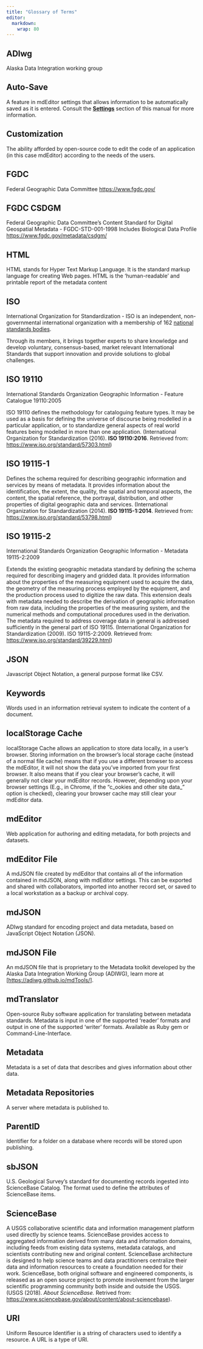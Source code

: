 ```yaml
---
title: "Glossary of Terms"
editor: 
  markdown: 
    wrap: 80
---
```


## ADIwg

Alaska Data Integration working group

## Auto-Save

A feature in mdEditor settings that allows information to be automatically saved
as it is entered. Consult the [**Settings**](settings.md) section of this manual
for more information.

## Customization

The ability afforded by open-source code to edit the code of an application (in
this case mdEditor) according to the needs of the users.

## FGDC

Federal Geographic Data Committee <https://www.fgdc.gov/>

## FGDC CSDGM

Federal Geographic Data Committee’s Content Standard for Digital Geospatial
Metadata - FGDC-STD-001-1998 Includes Biological Data Profile\
<https://www.fgdc.gov/metadata/csdgm/>

## HTML

HTML stands for Hyper Text Markup Language. It is the standard markup language
for creating Web pages. HTML is the ‘human-readable’ and printable report of the
metadata content

## ISO

International Organization for Standardization - ISO is an independent,
non-governmental international organization with a membership of 162 [national
standards bodies](https://www.iso.org/members.html).

Through its members, it brings together experts to share knowledge and develop
voluntary, consensus-based, market relevant International Standards that support
innovation and provide solutions to global challenges.

## ISO 19110

International Standards Organization Geographic Information - Feature Catalogue
19110:2005

ISO 19110 defines the methodology for cataloguing feature types. It may be used
as a basis for defining the universe of discourse being modelled in a particular
application, or to standardize general aspects of real world features being
modelled in more than one application. (International Organization for
Standardization (2016). **ISO 19110:2016**. Retrieved from:
<https://www.iso.org/standard/57303.html>)

## ISO 19115-1

Defines the schema required for describing geographic information and services
by means of metadata. It provides information about the identification, the
extent, the quality, the spatial and temporal aspects, the content, the spatial
reference, the portrayal, distribution, and other properties of digital
geographic data and services. (International Organization for Standardization
(2014). **ISO 19115-1:2014**. Retrieved from:
<https://www.iso.org/standard/53798.html>)

## ISO 19115-2

International Standards Organization Geographic Information - Metadata
19115-2:2009

Extends the existing geographic metadata standard by defining the schema
required for describing imagery and gridded data. It provides information about
the properties of the measuring equipment used to acquire the data, the geometry
of the measuring process employed by the equipment, and the production process
used to digitize the raw data. This extension deals with metadata needed to
describe the derivation of geographic information from raw data, including the
properties of the measuring system, and the numerical methods and computational
procedures used in the derivation. The metadata required to address coverage
data in general is addressed sufficiently in the general part of ISO 19115.
(International Organization for Standardization (2009). ISO 19115-2:2009.
Retrieved from: <https://www.iso.org/standard/39229.html>)

## JSON

Javascript Object Notation, a general purpose format like CSV.

## Keywords

Words used in an information retrieval system to indicate the content of a
document.

## localStorage Cache

localStorage Cache allows an application to store data locally, in a user's
browser. Storing information on the browser's local storage cache (instead of a
normal file cache) means that if you use a different browser to access the
mdEditor, it will not show the data you've imported from your first browser. It
also means that if you clear your browser's cache, it will generally not clear
your mdEditor records. However, depending upon your browser settings (E.g., in
Chrome, if the "c_ookies and other site data\_" option is checked), clearing
your browser cache may still clear your mdEditor data.

## mdEditor

Web application for authoring and editing metadata, for both projects and
datasets.

## mdEditor File

A mdJSON file created by mdEditor that contains all of the information contained
in mdJSON, along with mdEditor settings. This can be exported and shared with
collaborators, imported into another record set, or saved to a local workstation
as a backup or archival copy.

## mdJSON

ADIwg standard for encoding project and data metadata, based on JavaScript
Object Notation (JSON).

## mdJSON File

An mdJSON file that is proprietary to the Metadata toolkit developed by the
Alaska Data Integration Working Group (ADIWG), learn more at
\[[https://adiwg.github.io/mdTools/](https://www.gitbook.com/book/adiwg/mdeditor/edit#)\].

## mdTranslator

Open-source Ruby software application for translating between metadata
standards. Metadata is input in one of the supported ‘reader’ formats and output
in one of the supported ‘writer’ formats. Available as Ruby gem or
Command-Line-Interface.

## Metadata

Metadata is a set of data that describes and gives information about other data.

## Metadata Repositories

A server where metadata is published to.

## ParentID

Identifier for a folder on a database where records will be stored upon
publishing.

## sbJSON

U.S. Geological Survey’s standard for documenting records ingested into
ScienceBase Catalog. The format used to define the attributes of ScienceBase
items.

## ScienceBase

A USGS collaborative scientific data and information management platform used
directly by science teams. ScienceBase provides access to aggregated information
derived from many data and information domains, including feeds from existing
data systems, metadata catalogs, and scientists contributing new and original
content. ScienceBase architecture is designed to help science teams and data
practitioners centralize their data and information resources to create a
foundation needed for their work. ScienceBase, both original software and
engineered components, is released as an open source project to promote
involvement from the larger scientific programming community both inside and
outside the USGS. (USGS (2018). *About ScienceBase.* Retrived from:
<https://www.sciencebase.gov/about/content/about-sciencebase>).

## URI

Uniform Resource Identifier is a string of characters used to identify a
resource. A URL is a type of URI.
